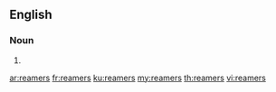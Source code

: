 ==English==

===Noun===
{{head|en|plural}}

# {{plural of|reamer|lang=en}}

[[ar:reamers]]
[[fr:reamers]]
[[ku:reamers]]
[[my:reamers]]
[[th:reamers]]
[[vi:reamers]]